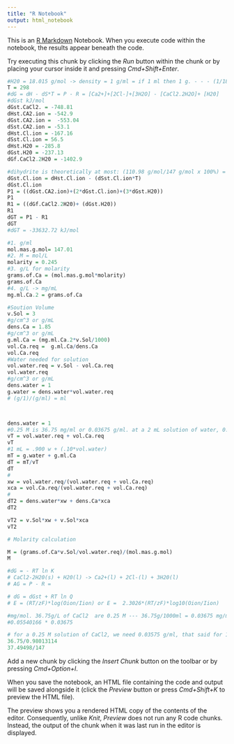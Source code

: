 ```yaml
---
title: "R Notebook"
output: html_notebook
---
```


This is an [R Markdown](http://rmarkdown.rstudio.com) Notebook. When you execute code within the notebook, the results appear beneath the code. 

Try executing this chunk by clicking the *Run* button within the chunk or by placing your cursor inside it and pressing *Cmd+Shift+Enter*. 

```r
#H20 = 18.015 g/mol -> density = 1 g/ml = if 1 ml then 1 g. - - - (1/18.015) =  0.05540166 mol/ml
T = 298
#dG = dH - dS*T = P - R = [Ca2+]+[2Cl-]+[3H2O] - [CaCl2.2H2O]+ [H20]
#dGst kJ/mol
dGst.CaCl2. = -748.81
dHst.CA2.ion = -542.9
dGst.CA2.ion = 	-553.04
dSst.CA2.ion = -53.1
dHst.Cl.ion = -167.16
dSst.Cl.ion = 56.5
dHst.H20 = -285.8
dGst.H20 = -237.13 
dGf.CaCl2.2H20 = -1402.9

#dihydrite is theoretically at most: (110.98 g/mol/147 g/mol x 100%) = 75.50 % calcium chloride. 
dGst.Cl.ion = dHst.Cl.ion - (dSst.Cl.ion*T)
dGst.Cl.ion
P1 = ((dGst.CA2.ion)+(2*dGst.Cl.ion)+(3*dGst.H20))
P1
R1 = ((dGf.CaCl2.2H20)+ (dGst.H20))
R1
dGT = P1 - R1
dGT
#dGT = -33632.72 kJ/mol
```


```r
#1. g/ml
mol.mas.g.mol= 147.01
#2. M = mol/L
molarity = 0.245
#3. g/L for molarity
grams.of.Ca = (mol.mas.g.mol*molarity)
grams.of.Ca
#4. g/L -> mg/mL
mg.ml.Ca.2 = grams.of.Ca
```
```r
#Soution Volume
v.Sol = 3
#g/cm^3 or g/mL
dens.Ca = 1.85
#g/cm^3 or g/mL
g.ml.Ca = (mg.ml.Ca.2*v.Sol/1000)
vol.Ca.req =  g.ml.Ca/dens.Ca
vol.Ca.req
#Water needed for solution
vol.water.req = v.Sol - vol.Ca.req
vol.water.req
#g/cm^3 or g/mL
dens.water = 1
g.water = dens.water*vol.water.req
# (g/1)/(g/ml) = ml 



dens.water = 1
#0.25 M is 36.75 mg/ml or 0.03675 g/ml. at a 2 mL solution of water, 0.0735 g are added. resulting in an extra 0.03972973 mL added to the 2 mL volume.
vT = vol.water.req + vol.Ca.req
vT
#1 mL = .900 w + (.10*vol.water)
mT = g.water + g.ml.Ca
dT = mT/vT
dT
#
xw = vol.water.req/(vol.water.req + vol.Ca.req)
xca = vol.Ca.req/(vol.water.req + vol.Ca.req)
#
dT2 = dens.water*xw + dens.Ca*xca
dT2

vT2 = v.Sol*xw + v.Sol*xca
vT2

# Molarity calculation

M = (grams.of.Ca*v.Sol/vol.water.req)/(mol.mas.g.mol)
M

```
```r
#dG = - RT ln K 
# CaCl2-2H20(s) + H20(l) -> Ca2+(l) + 2Cl-(l) + 3H20(l)
# AG = P - R = 

# dG = dGst + RT ln Q
# E = (RT/zF)*log(Oion/Iion) or E =  2.3026*(RT/zF)*log10(Oion/Iion)

#mg/mol. 36.75g/L of CaCl2  are 0.25 M --- 36.75g/1000ml = 0.03675 mg/ml
#0.05540166 * 0.03675
```


```r

# for a 0.25 M solution of CaCl2, we need 0.03575 g/ml, that said for 1 ml, 0.03575 g of CaCl2 (0.01986486 cm^3), leaving 0.98013114 g or ml of water. 36.75 mg/ml = 0.25 M. 36.75mg/0.98013114 mL
36.75/0.98013114
37.49498/147
```

Add a new chunk by clicking the *Insert Chunk* button on the toolbar or by pressing *Cmd+Option+I*.

When you save the notebook, an HTML file containing the code and output will be saved alongside it (click the *Preview* button or press *Cmd+Shift+K* to preview the HTML file). 

The preview shows you a rendered HTML copy of the contents of the editor. Consequently, unlike *Knit*, *Preview* does not run any R code chunks. Instead, the output of the chunk when it was last run in the editor is displayed.

